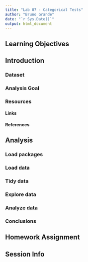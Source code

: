 ```yaml
---
title: "Lab 07 - Categorical Tests"
author: "Bruno Grande"
date: "`r Sys.Date()`"
output: html_document
---
```


## Learning Objectives



## Introduction

### Dataset



### Analysis Goal



### Resources

#### Links



#### References



## Analysis

### Load packages



### Load data



### Tidy data



### Explore data



### Analyze data



### Conclusions



## Homework Assignment



## Session Info

